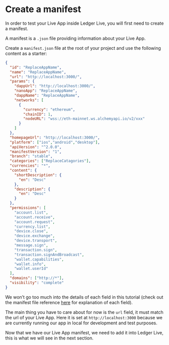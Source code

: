 # Create a manifest

In order to test your Live App inside Ledger Live, you will first need to create a manifest.

A manifest is a `.json` file providing information about your Live App.

Create a `manifest.json` file at the root of your project and use the following content as a starter:

```json
{
  "id": "ReplaceAppName",
  "name": "ReplaceAppName",
  "url": "http://localhost:3000/",
  "params": {
    "dappUrl": "http://localhost:3000/",
    "nanoApp": "ReplaceAppName",
    "dappName": "ReplaceAppName",
    "networks": [
      {
        "currency": "ethereum",
        "chainID": 1,
        "nodeURL": "wss://eth-mainnet.ws.alchemyapi.io/v2/xxx"
      }
    ]
  },
  "homepageUrl": "http://localhost:3000/",
  "platform": ["ios","android","desktop"],
  "apiVersion": "^2.0.0",
  "manifestVersion": "1",
  "branch": "stable",
  "categories": ["ReplaceCatagories"],
  "currencies": "*",
  "content": {
    "shortDescription": {
      "en": "Desc"
    },
    "description": {
      "en": "Desc"
    }
  },
  "permissions": [
    "account.list",
    "account.receive",
    "account.request",
    "currency.list",
    "device.close",
    "device.exchange",
    "device.transport",
    "message.sign",
    "transaction.sign",
    "transaction.signAndBroadcast",
    "wallet.capabilities",
    "wallet.info",
    "wallet.userId"
  ],
  "domains": ["http://*"],
  "visibility": "complete"
}
```

We won’t go too much into the details of each field in this tutorial (check out the manifest file reference [here](/appendix/manifest/) for explanation of each field).

The main thing you have to care about for now is the `url` field, it must match the url of your Live App. Here it is set at `http://localhost:3000` because we are currently running our app in local for development and test purposes.

Now that we have our Live App manifest, we need to add it into Ledger Live, this is what we will see in the next section.
